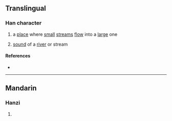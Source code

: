{{character info/new}}
==Translingual==

===Han character===
{{Han char|rn=85|rad=水|as=11|sn=14|four=38181|canj=EHOO|ids=⿰氵從}}

# a [[place]] where [[small]] [[stream]]s [[flow]] into a [[large]] one
# {{lb|zh|onomatopoeia}} [[sound]] of a [[river]] or stream

====References====
* {{Han ref|kx=0645.120|dkj=18119|dj=1054.050|hdz=31725.080|uh=6F0E|ud=28430|bh=E2AC|bd=58028}}

----

==Mandarin==

===Hanzi===
{{cmn-hanzi|pin=[[cóng]] ([[cong2]]), [[sǒng]] ([[song3]])|wg=ts'ung<sup>2</sup>, sung<sup>3</sup>}}

# {{defn|lang=cmn|sort=水11}}